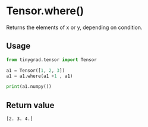 # Tensor.where()

Returns the elements of x or y, depending on condition.

## Usage
```python copy
from tinygrad.tensor import Tensor

a1 = Tensor([1, 2, 3])
a1 = a1.where(a1 +1 , a1)

print(a1.numpy())
```

## Return value
```bash
[2. 3. 4.]
```